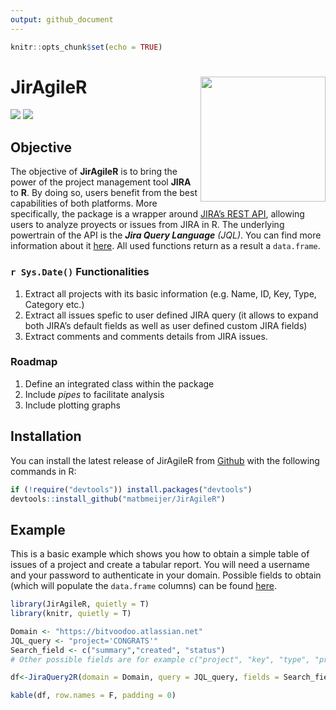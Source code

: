 ```yaml
---
output: github_document
---
```


```r
knitr::opts_chunk$set(echo = TRUE)
```

# JirAgileR <img src="https://www.atlassian.com/dam/jcr:e33efd9e-e0b8-4d61-a24d-68a48ef99ed5/Jira%20Software@2x-blue.png" align="right" alt="" width="200" />

<img src="https://travis-ci.org/matbmeijer/JirAgileR.svg?branch=master"/>
<img src="https://ci.appveyor.com/api/projects/status/github/matbmeijer/JirAgileR?branch=master&svg=true"/>

## Objective

The objective of **JirAgileR** is to bring the power of the project management tool **JIRA** to **R**. By doing so, users benefit from the best capabilities of both platforms. More specifically, the package is a wrapper around [JIRA's REST API](https://developer.atlassian.com/server/jira/platform/rest-apis/), allowing users to analyze proyects or issues from JIRA in R. The underlying powertrain of the API is the *__Jira Query Language__ (JQL)*. You can find more information about it [here](https://confluence.atlassian.com/jiracore/blog/2015/07/search-jira-like-a-boss-with-jql). All used functions return as a result a `data.frame`.


### `r Sys.Date()` Functionalities

1. Extract all projects with its basic information (e.g. Name, ID, Key, Type, Category etc.)
2. Extract all issues spefic to user defined JIRA query (it allows to expand both JIRA's default fields as well as user defined custom JIRA fields)
3. Extract comments and comments details from JIRA issues.

### Roadmap

1. Define an integrated class within the package
2. Include *pipes* to facilitate analysis
3. Include plotting graphs

## Installation

You can install the latest release of JirAgileR from [Github](https://github.com/matbmeijer/JirAgileR) with the following commands in R:

``` r
if (!require("devtools")) install.packages("devtools")
devtools::install_github("matbmeijer/JirAgileR")
```

## Example

This is a basic example which shows you how to obtain a simple table of issues of a project and create a tabular report. You will need a username and your password to authenticate in your domain. Possible fields to obtain (which will populate the `data.frame` columns) can be found [here](https://confluence.atlassian.com/adminjiraserver071/issue-fields-and-statuses-802592413.html).

``` r
library(JirAgileR, quietly = T)
library(knitr, quietly = T)

Domain <- "https://bitvoodoo.atlassian.net"
JQL_query <- "project='CONGRATS'"
Search_field <- c("summary","created", "status")
# Other possible fields are for example c("project", "key", "type", "priority", "resolution", "labels", "description", "links")

df<-JiraQuery2R(domain = Domain, query = JQL_query, fields = Search_field)

kable(df, row.names = F, padding = 0)

```
